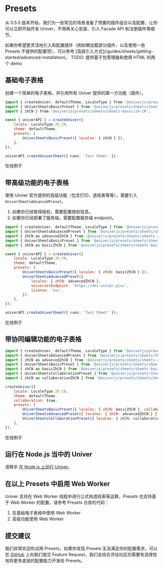 
# Presets  <VersionBadge version="0.5.0+" />

从 0.5.0 版本开始，我们为一些常见的场景准备了预置的插件组合以及配置，让你可以立即开始开发 Univer，不用再关心安装、引入 Facade API 和注册插件等细节。

<Callout type="info" emoji="🛸">
  如果你希望更灵活地引入和配置插件（例如懒加载部分插件，以及使用一些 Presets 不提供的配置项），可以参考 [高级引入方式](/guides/sheets/getting-started/advanced-installation)。
</Callout>

<Callout type="error">
TODO: 提供基于包管理器和使用 HTML 的两个 demo
</Callout>

## 基础电子表格

创建一个简单的电子表格，并引用所有 Univer 提供的第一方功能（插件）。

```js
import { createUniver, defaultTheme, LocaleType } from '@univerjs/presets';
import { UniverSheetsBasicPreset } from '@univerjs/presets/sheets/sheets-basic';
import { zhCN } from '@univerjs/presets/sheets/sheets-basic/zh-CN';

const { univerAPI } = createUniver({
    locale: LocaleType.ZH_CN,
    theme: defaultTheme,
    presets: [
        UniverSheetsBasicPreset({ locales: { zhCN } }),
    ],
});

univerAPI.createUniverSheet({ name: 'Test Sheet' });
```

在线例子

## 带高级功能的电子表格

使用 Univer 官方提供的高级功能（包含打印、透视表等等），需要引入 `UniverSheetsAdvancedPreset`。

1. 如果你已经取得授权，需要配置授权信息。
2. 如果你已经部署了服务端，需要配置服务端 endpoint。

```js
import { createUniver, defaultTheme, LocaleType } from '@univerjs/presets';
import { UniverSheetsAdvancedPreset } from '@univerjs/presets/sheets/sheets-advanced-features';
import { zhCN as advancedZhCN } from '@univerjs/presets/sheets/sheets-advanced-features/zh-CN';
import { UniverSheetsBasicPreset } from '@univerjs/presets/sheets/sheets-basic';
import { zhCN as basicZhCN } from '@univerjs/presets/sheets/sheets-basic/zh-CN';

const { univerAPI } = createUniver({
    locale: LocaleType.ZH_CN,
    theme: defaultTheme,
    presets: [
        UniverSheetsBasicPreset({ locales: { zhCN: basicZhCN } }),
        UniverSheetsAdvancedPreset({ 
            locales: { zhCN: advancedZhCN }, 
            universerEndpoint: 'https://dev.univer.plus',
            license: 'xxx',
        }),
    ],
});

univerAPI.createUniverSheet({ name: 'Test Sheet' });
```

在线例子

## 带协同编辑功能的电子表格

```js
import { createUniver, defaultTheme, LocaleType } from '@univerjs/presets';
import { UniverSheetsAdvancedPreset } from '@univerjs/presets/sheets/sheets-advanced-features';
import { zhCN as advancedZhCN } from '@univerjs/presets/sheets/sheets-advanced-features/zh-CN';
import { UniverSheetsBasicPreset } from '@univerjs/presets/sheets/sheets-basic';
import { zhCN as basicZhCN } from '@univerjs/presets/sheets/sheets-basic/zh-CN';
import { UniverSheetsCollaborationPreset } from '@univerjs/presets/sheets/sheets-collaboration';
import { zhCN as collaborationZhCN } from '@univerjs/presets/sheets/sheets-collaboration/zh-CN';

createUniver({
    locale: LocaleType.ZH_CN,
    theme: defaultTheme,
    collaboration: true,
    presets: [
        UniverSheetsBasicPreset({ locales: { zhCN: basicZhCN }, collaboration: true }),
        UniverSheetsAdvancedPreset({ locales: { zhCN: advancedZhCN } }),
        UniverSheetsCollaborationPreset({ locales: { zhCN: collaborationZhCN } }),
    ],
});
```

在线例子

## 运行在 Node.js 当中的 Univer

请移步 [在 Node.js 上运行 Univer](/guides/sheets/getting-started/node)。

## 在以上 Presets 中启用 Web Worker

Univer 支持在 Web Worker 线程中进行公式和透视表等运算，Presets 也支持基于 Web Worker 的配置，请参考 Presets 仓库的代码：

1. 在基础电子表格中使用 Web Worker
2. 高级功能使用 Web Worker

## 提交建议

我们非常欢迎你试用 Presets，如果你发现 Presets 无法满足你的配置需求，可以在 [GitHub](https://github.com/dream-num/univer-presets/issues/new) 上向我们提交 Feature Request，我们会综合评估社区的需要有选择性地将更多底层的配置能力开发给 Presets。


